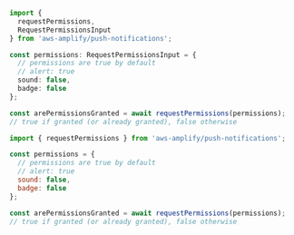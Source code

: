 <BlockSwitcher>
<Block name="TypeScript">

```ts
import {
  requestPermissions,
  RequestPermissionsInput
} from 'aws-amplify/push-notifications';

const permissions: RequestPermissionsInput = {
  // permissions are true by default
  // alert: true
  sound: false,
  badge: false
};

const arePermissionsGranted = await requestPermissions(permissions);
// true if granted (or already granted), false otherwise
```

</Block>
<Block name="JavaScript">

```js
import { requestPermissions } from 'aws-amplify/push-notifications';

const permissions = {
  // permissions are true by default
  // alert: true
  sound: false,
  badge: false
};

const arePermissionsGranted = await requestPermissions(permissions);
// true if granted (or already granted), false otherwise
```

</Block>
</BlockSwitcher>
